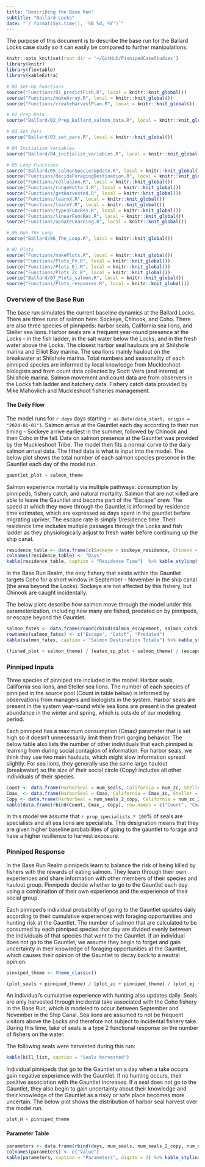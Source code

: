 ```yaml
---
title: "Describing the Base Run"
subtitle: "Ballard Locks"
date: "`r format(Sys.time(), '%B %d, %Y')`"
---
```


The purpose of this document is to describe the base run for the Ballard Locks case study so it can easily be compared to further manipulations. 

```r
knitr::opts_knit$set(root.dir = '~/GitHub/PinnipedCaseStudies')
library(knitr)
library(flextable)
library(kableExtra)
```

```r
# 01 Set-Up Functions
source("Functions/01_predictFish.R", local = knitr::knit_global())
source("Functions/makeArray.R", local = knitr::knit_global())
source("Functions/createHarvestPlan.R", local = knitr::knit_global())

# 02 Prep Data
source("Ballard/02_Prep_Ballard_salmon_data.R", local = knitr::knit_global())

# 03 Set Pars
source("Ballard/03_set_pars.R", local = knitr::knit_global())

# 04 Initialize Variables
source("Ballard/04_initialize_variables.R", local = knitr::knit_global())

# 05 Loop Functions
source("Ballard/05_salmonSpeciesUpdate.R", local = knitr::knit_global())
source("Functions/decideForagingDestination.R", local = knitr::knit_global())
source("Functions/collusion.R", local = knitr::knit_global())
source("Functions/rungeKutta_3.R", local = knitr::knit_global())
source("Functions/getHarvested.R", local = knitr::knit_global())
source("Functions/learnX.R", local = knitr::knit_global())
source("Functions/learnY.R", local = knitr::knit_global())
source("Functions/type3FuncRes.R", local = knitr::knit_global())
source("Functions/linearFuncRes.R", local = knitr::knit_global())
source("Functions/updateLearning.R", local = knitr::knit_global())

# 06 Run The Loop
source("Ballard/06_The_Loop.R", local = knitr::knit_global())

# 07 Plots
source("Functions/makePlots.R", local = knitr::knit_global())
source("Functions/Plots_Pv.R", local = knitr::knit_global())
source("Functions/Plots_Ej.R", local = knitr::knit_global())
source("Functions/Plots_Zc.R", local = knitr::knit_global())
source("Ballard/07_Plots_salmon.R", local = knitr::knit_global())
source("Functions/Plots_responses.R", local = knitr::knit_global())
```

### Overview of the Base Run

The base run simulates the current baseline dynamics at the Ballard Locks. There are three runs of salmon here: Sockeye, Chinook, and Coho. There are also three species of pinnipeds: harbor seals, California sea lions, and Steller sea lions. Harbor seals are a frequent year-round presence at the Locks - in the fish ladder, in the salt water below the Locks, and in the fresh water above the Locks. The closest harbor seal haulouts are at Shilshole marina and Elliot Bay marina. The sea lions mainly haulout on the breakwater at Shilshole marina. Total numbers and seasonality of each pinniped species are informed by local knowledge from Muckleshoot biologists and from count data collected by Scott Veirs (and interns) at Shilshole marina. Salmon movement and count data are from observers in the Locks fish ladder and hatchery data. Fishery catch data provided by Mike Mahovlich and Muckleshoot fisheries management. 

#### The Daily Flow

The model runs for `r days` days starting `r as.Date(data_start, origin = "2024-01-01")`. Salmon arrive at the Gauntlet each day according to their run timing - Sockeye arrive earliest in the summer, followed by Chinook and then Coho in the fall. Data on salmon presence at the Gauntlet was provided by the Muckleshoot Tribe. The model then fits a normal curve to the daily salmon arrival data. The fitted data is what is input into the model. The below plot shows the total number of each salmon species presence in the Gauntlet each day of the model run.

```r
gauntlet_plot + salmon_theme
```

Salmon experience mortality via multiple pathways: consumption by pinnipeds, fishery catch, and natural mortality. Salmon that are not killed are able to leave the Gauntlet and become part of the "Escape" crew. The speed at which they move through the Gauntlet is informed by residence time estimates, which are expressed as days spent in the gauntlet before migrating upriver. The escape rate is simply 1/residence time. Their residence time includes multiple passages through the Locks and fish ladder as they physiologically adjust to fresh water before continuing up the ship canal.

```r
residence_table <- data.frame(c(Sockeye = sockeye_residence, Chinook = chinook_residence, Coho = coho_residence))
colnames(residence_table) <- "Days"
kable(residence_table, caption = "Residence Time")  %>% kable_styling(full_width = F)
```

In the Base Run Realm, the only fishery that exists within the Gauntlet targets Coho for a short window in September - November in the ship canal (the area beyond the Locks). Sockeye are not affected by this fishery, but Chinook are caught incidentally.

The below plots describe how salmon move through the model under this parameterization, including how many are fished, predated on by pinnipeds, or escape beyond the Gauntlet.

```r

salmon_fates <- data.frame(round(rbind(salmon_escapement, salmon_catch, salmon_eaten)))
rownames(salmon_fates) <- c("Escape", "Catch", "Predated")
kable(salmon_fates, caption = "Salmon Destination Totals") %>% kable_styling(full_width = F)

```

```r
(fished_plot + salmon_theme) / (eaten_sp_plot + salmon_theme) / (escape_plot + salmon_theme) + plot_layout(guides = "collect", axis_titles = "collect")
```

### Pinniped Inputs

Three species of pinniped are included in the model: Harbor seals, California sea lions, and Steller sea lions. The number of each species of pinniped in the source pool (Count in table below) is informed by observations from managers and biologists in the system. Harbor seals are present in the system year-round while sea lions are present in the greatest abundance in the winter and spring, which is outside of our modeling period.

Each pinniped has a maximum consumption (Cmax) parameter that is set high so it doesn't unnecessarily limit them from gorging behavior. The below table also lists the number of other individuals that each pinniped is learning from during social contagion of information. For harbor seals, we think they use two main haulouts, which might slow information spread slightly. For sea lions, they generally use the same large haulout (breakwater) so the size of their social circle (Copy) includes all other individuals of their species. 

```r

Count <- data.frame(HarborSeal = num_seals, California = num_zc, Steller = num_ej)
Cmax_ <- data.frame(HarborSeal = Cmax, California = Cmax_zc, Steller = Cmax_ej)
Copy <- data.frame(HarborSeal = num_seals_2_copy, California = num_zc_2_copy, Steller = num_ej_2_copy)
kable(data.frame(rbind(Count, Cmax_, Copy), row.names = c("Count", "Cmax", "Copy"))) %>% kable_styling(full_width = F)

```

In this model we assume that `r prop_specialists * 100`% of seals are specialists and all sea lions are specialists. This designation means that they are given higher baseline probabilities of going to the gauntlet to forage and have a higher resilience to harvest exposure.

### Pinniped Response

In the Base Run Realm pinnipeds learn to balance the risk of being killed by fishers with the rewards of eating salmon. They learn through their own experiences and share information with other members of their species and haulout group. Pinnipeds decide whether to go to the Gauntlet each day using a combination of their own experience and the experience of their social group.

Each pinniped's individual probability of going to the Gauntlet updates daily according to their cumulative experiences with foraging opportunities and hunting risk at the Gauntlet. The number of salmon that are calculated to be consumed by each pinniped species that day are divided evenly between the individuals of that species that went to the Gauntlet. If an individual does not go to the Gauntlet, we assume they begin to forget and gain uncertainty in their knowledge of foraging opportunities at the Gauntlet, which causes their opinion of the Gauntlet to decay back to a neutral opinion.

```r
pinniped_theme <- theme_classic()

(plot_seals + pinniped_theme) / (plot_zc + pinniped_theme) / (plot_ej + pinniped_theme) + plot_layout(guides = "collect", axis_titles = "collect")
```

An individual's cumulative experience with hunting also updates daily. Seals are only harvested through incidental take associated with the Coho fishery in the Base Run, which is modeled to occur between September and November in the Ship Canal. Sea lions are assumed to not be frequent visitors above the Locks and therefore not subject to incidental fishery take. During this time, take of seals is a type 2 functional response on the number of fishers on the water. 

The following seals were harvested during this run:

```r
kable(kill_list, caption = "Seals harvested")
```

Individual pinnipeds that go to the Gauntlet on a day when a take occurs gain negative experience with the Gauntlet. If no hunting occurs, their positive association with the Gauntlet increases. If a seal does not go to the Gauntlet, they also begin to gain uncertainty about their knowledge and their knowledge of the Gauntlet as a risky or safe place becomes more uncertain. The below plot shows the distribution of harbor seal harvest over the model run. 

``` r
plot_H + pinniped_theme
```

#### Parameter Table

```r
parameters <- data.frame(rbind(days, num_seals, num_seals_2_copy, num_ej, num_zc,   sockeye_residence, chinook_residence, coho_residence, min_fishers, max_fishers, fishery_open, fishery_close, sockeye_fish_rate, chinook_fish_rate, coho_fish_rate))
colnames(parameters) <- c("Value")
kable(parameters, caption = "Parameters", digits = 2) %>% kable_styling(full_width = F)
```
